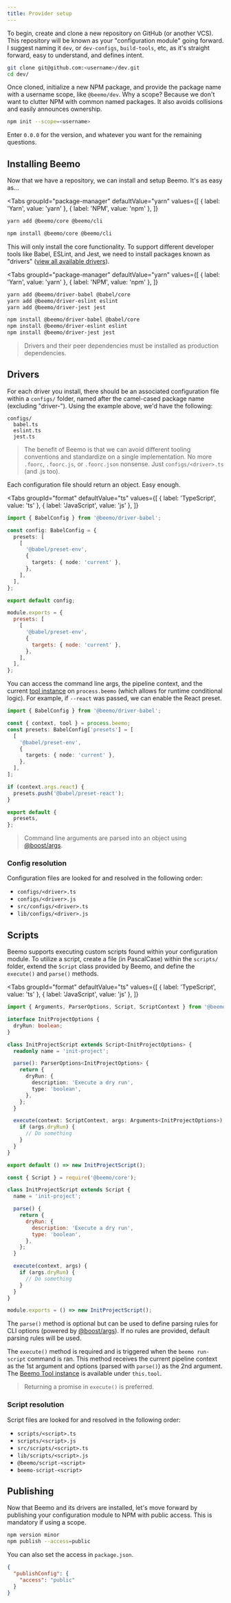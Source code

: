 ```yaml
---
title: Provider setup
---
```



To begin, create and clone a new repository on GitHub (or another VCS). This repository will be
known as your "configuration module" going forward. I suggest naming it `dev`, or `dev-configs`,
`build-tools`, etc, as it's straight forward, easy to understand, and defines intent.

```bash
git clone git@github.com:<username>/dev.git
cd dev/
```

Once cloned, initialize a new NPM package, and provide the package name with a username scope, like
`@beemo/dev`. Why a scope? Because we don't want to clutter NPM with common named packages. It also
avoids collisions and easily announces ownership.

```bash
npm init --scope=<username>
```

Enter `0.0.0` for the version, and whatever you want for the remaining questions.

## Installing Beemo

Now that we have a repository, we can install and setup Beemo. It's as easy as...

<Tabs
  groupId="package-manager"
  defaultValue="yarn"
  values={[
    { label: 'Yarn', value: 'yarn' },
    { label: 'NPM', value: 'npm' },
  ]}
>
  <TabItem value="yarn">

```bash
yarn add @beemo/core @beemo/cli
```

  </TabItem>
  <TabItem value="npm">

```bash
npm install @beemo/core @beemo/cli
```

  </TabItem>
</Tabs>

This will only install the core functionality. To support different developer tools like Babel,
ESLint, and Jest, we need to install packages known as "drivers"
([view all available drivers](https://www.npmjs.com/search?q=beemo-driver)).

<Tabs
  groupId="package-manager"
  defaultValue="yarn"
  values={[
    { label: 'Yarn', value: 'yarn' },
    { label: 'NPM', value: 'npm' },
  ]}
>
  <TabItem value="yarn">

```bash
yarn add @beemo/driver-babel @babel/core
yarn add @beemo/driver-eslint eslint
yarn add @beemo/driver-jest jest
```

  </TabItem>
  <TabItem value="npm">

```bash
npm install @beemo/driver-babel @babel/core
npm install @beemo/driver-eslint eslint
npm install @beemo/driver-jest jest
```

  </TabItem>
</Tabs>

> Drivers and their peer dependencies must be installed as production dependencies.

## Drivers

For each driver you install, there should be an associated configuration file within a `configs/`
folder, named after the camel-cased package name (excluding "driver-"). Using the example above,
we'd have the following:

```
configs/
  babel.ts
  eslint.ts
  jest.ts
```

> The benefit of Beemo is that we can avoid different tooling conventions and standardize on a
> single implementation. No more `.foorc`, `.foorc.js`, or `.foorc.json` nonsense. Just
> `configs/<driver>.ts` (and .js too).

Each configuration file should return an object. Easy enough.

<Tabs
  groupId="format"
  defaultValue="ts"
  values={[
    { label: 'TypeScript', value: 'ts' },
    { label: 'JavaScript', value: 'js' },
  ]}
>
  <TabItem value="ts">

```ts title="configs/babel.ts"
import { BabelConfig } from '@beemo/driver-babel';

const config: BabelConfig = {
  presets: [
    [
      '@babel/preset-env',
      {
        targets: { node: 'current' },
      },
    ],
  ],
};

export default config;
```

  </TabItem>
  <TabItem value="js">

```js title="configs/babel.js"
module.exports = {
  presets: [
    [
      '@babel/preset-env',
      {
        targets: { node: 'current' },
      },
    ],
  ],
};
```

  </TabItem>
</Tabs>

You can access the command line args, the pipeline context, and the current
[tool instance](./tool.md) on `process.beemo` (which allows for runtime conditional logic). For
example, if `--react` was passed, we can enable the React preset.

```ts title="configs/babel.ts"
import { BabelConfig } from '@beemo/driver-babel';

const { context, tool } = process.beemo;
const presets: BabelConfig['presets'] = [
  [
    '@babel/preset-env',
    {
      targets: { node: 'current' },
    },
  ],
];

if (context.args.react) {
  presets.push('@babel/preset-react');
}

export default {
  presets,
};
```

> Command line arguments are parsed into an object using
> [@boost/args](https://milesj.gitbook.io/boost/args).

### Config resolution

Configuration files are looked for and resolved in the following order:

- `configs/<driver>.ts`
- `configs/<driver>.js`
- `src/configs/<driver>.ts`
- `lib/configs/<driver>.js`

## Scripts

Beemo supports executing custom scripts found within your configuration module. To utilize a script,
create a file (in PascalCase) within the `scripts/` folder, extend the `Script` class provided by
Beemo, and define the `execute()` and `parse()` methods.

<Tabs
  groupId="format"
  defaultValue="ts"
  values={[
    { label: 'TypeScript', value: 'ts' },
    { label: 'JavaScript', value: 'js' },
  ]}
>
  <TabItem value="ts">

```ts title="scripts/InitProject.ts"
import { Arguments, ParserOptions, Script, ScriptContext } from '@beemo/core';

interface InitProjectOptions {
  dryRun: boolean;
}

class InitProjectScript extends Script<InitProjectOptions> {
  readonly name = 'init-project';

  parse(): ParserOptions<InitProjectOptions> {
    return {
      dryRun: {
        description: 'Execute a dry run',
        type: 'boolean',
      },
    };
  }

  execute(context: ScriptContext, args: Arguments<InitProjectOptions>) {
    if (args.dryRun) {
      // Do something
    }
  }
}

export default () => new InitProjectScript();
```

  </TabItem>
  <TabItem value="js">

```js title="scripts/InitProject.js"
const { Script } = require('@beemo/core');

class InitProjectScript extends Script {
  name = 'init-project';

  parse() {
    return {
      dryRun: {
        description: 'Execute a dry run',
        type: 'boolean',
      },
    };
  }

  execute(context, args) {
    if (args.dryRun) {
      // Do something
    }
  }
}

module.exports = () => new InitProjectScript();
```

  </TabItem>
</Tabs>

The `parse()` method is optional but can be used to define parsing rules for CLI options (powered by
[@boost/args](https://milesj.gitbook.io/boost/args)). If no rules are provided, default parsing
rules will be used.

The `execute()` method is required and is triggered when the `beemo run-script` command is ran. This
method receives the current pipeline context as the 1st argument and options (parsed with `parse()`)
as the 2nd argument. The [Beemo Tool instance](./tool.md) is available under `this.tool`.

> Returning a promise in `execute()` is preferred.

### Script resolution

Script files are looked for and resolved in the following order:

- `scripts/<script>.ts`
- `scripts/<script>.js`
- `src/scripts/<script>.ts`
- `lib/scripts/<script>.js`
- `@beemo/script-<script>`
- `beemo-script-<script>`

## Publishing

Now that Beemo and its drivers are installed, let's move forward by publishing your configuration
module to NPM with public access. This is mandatory if using a scope.

```bash
npm version minor
npm publish --access=public
```

You can also set the access in `package.json`.

```json
{
  "publishConfig": {
    "access": "public"
  }
}
```
